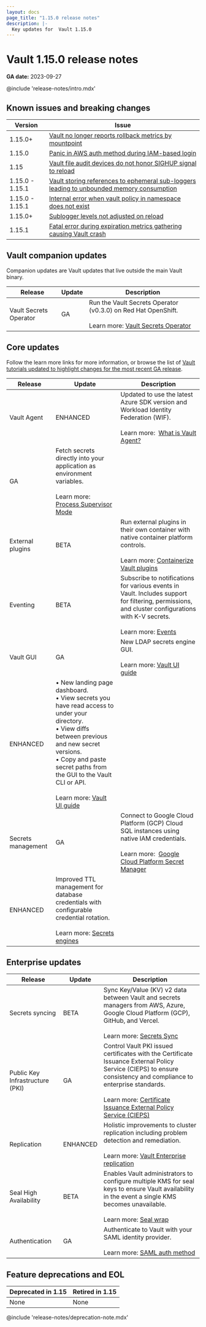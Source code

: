 ```yaml
---
layout: docs
page_title: "1.15.0 release notes"
description: |-
  Key updates for  Vault 1.15.0
---
```


# Vault 1.15.0 release notes

**GA date:** 2023-09-27

@include 'release-notes/intro.mdx'

## Known issues and breaking changes

Version | Issue
------- | -----
1.15.0+ | [Vault no longer reports rollback metrics by mountpoint](/vault/docs/upgrading/upgrade-to-1.15.x#rollback-metrics)
1.15.0  | [Panic in AWS auth method during IAM-based login](/vault/docs/upgrading/upgrade-to-1.15.x#panic-in-aws-auth-method-during-iam-based-login)
1.15    | [Vault file audit devices do not honor SIGHUP signal to reload](/vault/docs/upgrading/upgrade-to-1.15.x#file-audit-devices-do-not-honor-sighup-signal-to-reload)
1.15.0 - 1.15.1 | [Vault storing references to ephemeral sub-loggers leading to unbounded memory consumption](/vault/docs/upgrading/upgrade-to-1.15.x#vault-is-storing-references-to-ephemeral-sub-loggers-leading-to-unbounded-memory-consumption)
1.15.0 - 1.15.1 | [Internal error when vault policy in namespace does not exist](/vault/docs/upgrading/upgrade-to-1.15.x#internal-error-when-vault-policy-in-namespace-does-not-exist)
1.15.0+ | [Sublogger levels not adjusted on reload](/vault/docs/upgrading/upgrade-to-1.15.x#sublogger-levels-unchanged-on-reload)
1.15.1  | [Fatal error during expiration metrics gathering causing Vault crash](/vault/docs/upgrading/upgrade-to-1.15.x#fatal-error-during-expiration-metrics-gathering-causing-vault-crash)


## Vault companion updates

Companion updates are Vault updates that live outside the main Vault binary.

<table>
  <thead>
    <tr>
      <th style={{verticalAlign: 'middle'}}>Release</th>
      <th style={{verticalAlign: 'middle'}}>Update</th>
      <th style={{verticalAlign: 'middle'}}>Description</th>
    </tr>
  </thead>
  <tbody>

  <tr>
    <td style={{verticalAlign: 'middle'}}>
      Vault Secrets Operator
    </td>
    <td style={{verticalAlign: 'middle', textAlign: 'center'}}>GA</td>
    <td style={{verticalAlign: 'middle'}}>
      Run the Vault Secrets Operator (v0.3.0) on Red Hat OpenShift.
      <br /><br />
      Learn more: <a href="/vault/docs/platform/k8s/vso/openshift">Vault Secrets Operator</a>
    </td>
  </tr>
  </tbody>
</table>

## Core updates

Follow the learn more links for more information, or browse the list of
[Vault tutorials updated to highlight changes for the most recent GA release](/vault/tutorials/new-release).

<table>
  <thead>
    <tr>
      <th style={{verticalAlign: 'middle'}}>Release</th>
      <th style={{verticalAlign: 'middle'}}>Update</th>
      <th style={{verticalAlign: 'middle'}}>Description</th>
    </tr>
  </thead>
  <tbody>

  <tr>
    <td rowSpan={2} style={{verticalAlign: 'middle'}}>
      Vault Agent
    </td>
    <td style={{verticalAlign: 'middle', textAlign: 'center'}}>ENHANCED</td>
    <td style={{verticalAlign: 'middle'}}>
      Updated to use the latest Azure SDK version and Workload Identity
      Federation (WIF).
      <br /><br />
      Learn more:&nbsp;
      <a href="/vault/docs/agent-and-proxy/agent">What is Vault Agent?</a>
    </td>
  </tr>
  <tr>
    <td style={{verticalAlign: 'middle', textAlign: 'center'}}>GA</td>
    <td style={{verticalAlign: 'middle'}}>
      Fetch secrets directly into your application as environment variables.
      <br /><br />
      Learn more: <a href="/vault/docs/agent-and-proxy/agent/process-supervisor">Process Supervisor Mode</a>
    </td>
  </tr>

  <tr>
    <td style={{verticalAlign: 'middle'}}>
      External plugins
    </td>
    <td style={{verticalAlign: 'middle', textAlign: 'center'}}>BETA</td>
    <td style={{verticalAlign: 'middle'}}>
      Run external plugins in their own container with native container platform
      controls.
      <br /><br />
      Learn more: <a href="/vault/docs/plugins/containerized-plugins">Containerize Vault plugins</a>
    </td>
  </tr>

  <tr>
    <td style={{verticalAlign: 'middle'}}>
      Eventing
    </td>
    <td style={{verticalAlign: 'middle', textAlign: 'center'}}>BETA</td>
    <td style={{verticalAlign: 'middle'}}>
      Subscribe to notifications for various events in Vault. Includes support
      for filtering, permissions, and cluster configurations with K-V secrets.
      <br /><br />
      Learn more: <a href="/vault/docs/concepts/events">Events</a>
    </td>
  </tr>

  <tr>
    <td rowSpan={2} style={{verticalAlign: 'middle'}}>
    Vault GUI
    </td>
    <td style={{verticalAlign: 'middle', textAlign: 'center'}}>GA</td>
    <td style={{verticalAlign: 'middle'}}>
      New LDAP secrets engine GUI.
      <br /><br />
      Learn more: <a href="/vault/docs/configuration/ui">Vault UI guide</a>
    </td>
  </tr>
  <tr>
    <td style={{verticalAlign: 'middle', textAlign: 'center'}}>ENHANCED</td>
    <td style={{verticalAlign: 'middle'}}>
      &bull; New landing page dashboard.<br />
      &bull; View secrets you have read access to under your directory.<br />
      &bull; View diffs between previous and new secret versions.<br />
      &bull; Copy and paste secret paths from the GUI to the Vault CLI or API.
      <br /><br />
      Learn more: <a href="/vault/docs/configuration/ui">Vault UI guide</a>
    </td>
  </tr>

  <tr>
    <td rowSpan={2} style={{verticalAlign: 'middle'}}>
      Secrets management
    </td>
    <td style={{verticalAlign: 'middle', textAlign: 'center'}}>GA</td>
    <td style={{verticalAlign: 'middle'}}>
      Connect to Google Cloud Platform (GCP) Cloud SQL instances using native
      IAM credentials.
      <br /><br />
      Learn more:&nbsp;
      <a href="/vault/docs/sync/gcpsm">Google Cloud Platform Secret Manager</a>
    </td>
  </tr>
  <tr>
    <td style={{verticalAlign: 'middle', textAlign: 'center'}}>ENHANCED</td>
    <td style={{verticalAlign: 'middle'}}>
      Improved TTL management for database credentials with configurable
      credential rotation.
      <br /><br />
      Learn more: <a href="/vault/api-docs/secret">Secrets engines</a>
    </td>
  </tr>

  </tbody>
</table>

## Enterprise updates

<table>
  <thead>
    <tr>
      <th style={{verticalAlign: 'middle'}}>Release</th>
      <th style={{verticalAlign: 'middle'}}>Update</th>
      <th style={{verticalAlign: 'middle'}}>Description</th>
    </tr>
  </thead>
  <tbody>

  <tr>
    <td style={{verticalAlign: 'middle'}}>
      Secrets syncing
    </td>
    <td style={{verticalAlign: 'middle', textAlign: 'center'}}>BETA</td>
    <td style={{verticalAlign: 'middle'}}>
      Sync Key/Value (KV) v2 data between Vault and secrets managers from AWS,
      Azure, Google Cloud Platform (GCP), GitHub, and Vercel.
      <br /><br />
      Learn more: <a href="/vault/docs/sync">Secrets Sync</a>
    </td>
  </tr>

  <tr>
    <td style={{verticalAlign: 'middle'}}>
      Public Key Infrastructure (PKI)
    </td>
    <td style={{verticalAlign: 'middle', textAlign: 'center'}}>GA</td>
    <td style={{verticalAlign: 'middle'}}>
      Control Vault PKI issued certificates with the Certificate Issuance
      External Policy Service (CIEPS) to ensure consistency and compliance to
      enterprise standards.
      <br /><br />
      Learn more: <a href="/vault/docs/secrets/pki/cieps">Certificate Issuance External Policy Service (CIEPS)</a>
    </td>
  </tr>

  <tr>
    <td style={{verticalAlign: 'middle'}}>
      Replication
    </td>
    <td style={{verticalAlign: 'middle', textAlign: 'center'}}>ENHANCED</td>
    <td style={{verticalAlign: 'middle'}}>
      Holistic improvements to cluster replication including problem detection
      and remediation.
      <br /><br />
      Learn more: <a href="/vault/docs/enterprise/replication">Vault Enterprise replication</a>
    </td>
  </tr>

  <tr>
    <td style={{verticalAlign: 'middle'}}>
      Seal High Availability
    </td>
    <td style={{verticalAlign: 'middle', textAlign: 'center'}}>BETA</td>
    <td style={{verticalAlign: 'middle'}}>
      Enables Vault administrators to configure multiple KMS for seal keys to
      ensure Vault availability in the event a single KMS becomes unavailable.
      <br /><br />
      Learn more: <a href="/vault/docs/configuration/seal/seal-ha">Seal wrap</a>
    </td>
  </tr>

  <tr>
    <td style={{verticalAlign: 'middle'}}>
      Authentication
    </td>
    <td style={{verticalAlign: 'middle', textAlign: 'center'}}>GA</td>
    <td style={{verticalAlign: 'middle'}}>
      Authenticate to Vault with your SAML identity provider.
      <br /><br />
      Learn more: <a href="/vault/docs/auth/saml">SAML auth method</a>
    </td>
  </tr>

  </tbody>
</table>

## Feature deprecations and EOL

Deprecated in 1.15 | Retired in 1.15
------------------ | ---------------
None | None

@include 'release-notes/deprecation-note.mdx'

